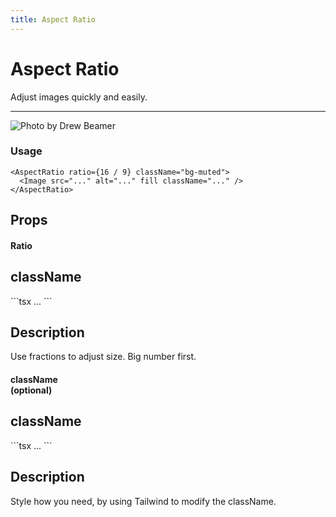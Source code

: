 ```yaml
---
title: Aspect Ratio
---
```


# Aspect Ratio

Adjust images quickly and easily.

---


<div>
  <AspectRatio ratio={16 / 9} className="bg-muted">
    <Image
      src="https://images.unsplash.com/photo-1691433230427-1ad3bb167d20?ixlib=rb-4.0.3&ixid=M3wxMjA3fDB8MHxwaG90by1wYWdlfHx8fGVufDB8fHx8fA%3D%3D&auto=format&fit=crop&w=2073&q=80"
      alt="Photo by Drew Beamer"
      fill
      className="rounded-md object-cover"
    />
  </AspectRatio>
</div>

### Usage

```tsx
<AspectRatio ratio={16 / 9} className="bg-muted">
  <Image src="..." alt="..." fill className="..." />
</AspectRatio>
```

## Props

#### Ratio

<div className="flex justify-between gap-3 my-10">
  <div className="flex flex-col w-1/2">
    <h2 className="text-center underline">className</h2>
    ```tsx
    <AspectRatio ratio={16 / 9}>...</AspectRatio>
    ```
  </div>
  <div className="flex flex-col w-1/2">
    <h2 className="text-center underline">Description</h2>
    <p className="flex mt-6 px-4">Use fractions to adjust size. Big number first.</p>
  </div>
</div>

#### className <br /> (optional)

<div className="flex justify-between gap-3 my-10">
  <div className="flex flex-col w-1/2">
    <h2 className="text-center underline">className</h2>
    ```tsx
    <AspectRatio ratio={16 / 9} className="...">
      ...
    </AspectRatio>
    ```
  </div>
  <div className="flex flex-col w-1/2 ">
    <h2 className="text-center underline">Description</h2>
    <p className="flex mt-6 px-4">Style how you need, by using Tailwind to modify the className.</p>
  </div>
</div>
